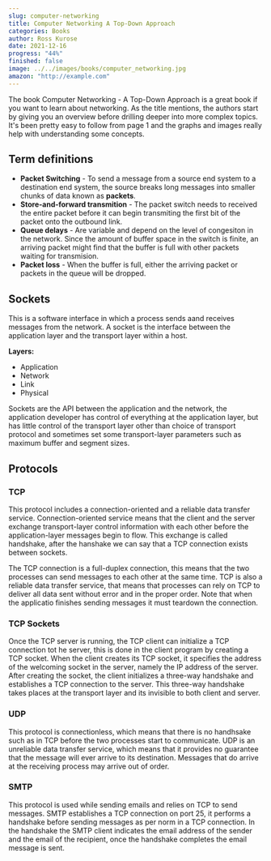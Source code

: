 ```yaml
---
slug: computer-networking
title: Computer Networking A Top-Down Approach
categories: Books
author: Ross Kurose
date: 2021-12-16
progress: "44%"
finished: false
image: ../../images/books/computer_networking.jpg
amazon: "http://example.com"
---
```


The book Computer Networking - A Top-Down Approach is a great book if you want to learn about networking. As the title mentions, the authors start by giving you an overview before drilling deeper into more complex topics. It's been pretty easy to follow from page 1 and the graphs and images really help with understanding some concepts.

## Term definitions

- **Packet Switching** - To send a message from a source end system to a destination end system, the source breaks long messages into smaller chunks of data known as **packets**.
- **Store-and-forward transmition** - The packet switch needs to received the entire packet before it can begin transmiting the first bit of the packet onto the outbound link.
- **Queue delays** - Are variable and depend on the level of congesiton in the network. Since the amount of buffer space in the switch is finite, an arriving packet might find that the buffer is full with other packets waiting for transmision.
- **Packet loss** - When the buffer is full, either the arriving packet or packets in the queue will be dropped.

## Sockets

This is a software interface in which a process sends aand receives messages from the network. A socket is the interface between the application layer and the transport layer within a host.

**Layers:**

- Application
- Network
- Link
- Physical

Sockets are the API between the application and the network, the application developer has control of everything at the application layer, but has little control of the transport layer other than choice of transport protocol and sometimes set some transport-layer parameters such as maximum buffer and segment sizes.

## Protocols

### TCP

This protocol includes a connection-oriented and a reliable data transfer service. Connection-oriented service means that the client and the server exchange  transport-layer control information with each other before the application-layer messages begin to flow. This exchange is called handshake, after the hanshake we can say that a TCP connection exists between sockets. 

The TCP connection is a full-duplex connection, this means that the two processes can send messages to each other at the same time. TCP is also a reliable data transfer service, that means that processes can rely on TCP to deliver all data sent without error and in the proper order. Note that when the applicatio finishes sending messages it must teardown the connection.

### TCP Sockets

Once the TCP server is running, the TCP client can initialize a TCP connection tot he server, this is done in the client program by creating a TCP socket. When the client creates its TCP socket, it specifies the address of the welcoming socket in the server, namely the IP address of the server. After creating the socket, the client initializes a three-way handshake and establishes a TCP connection to the server. This three-way handshake takes places at the transport layer and its invisible to both client and server.

### UDP

This protocol is connectionless, which means that there is no handhsake such as in TCP before the two processes start to communicate. UDP is an unreliable data transfer service, which means that it provides no guarantee that the message will ever arrive to its destination. Messages that do arrive at the receiving process may arrive out of order.

### SMTP

This protocol is used while sending emails and relies on TCP to send messages.  SMTP establishes a TCP connection on port 25, it performs a handshake before sending messages as per norm in a TCP connection. In the handshake the SMTP client indicates the email address of the sender and the email of the recipient, once the handshake completes the email message is sent.

